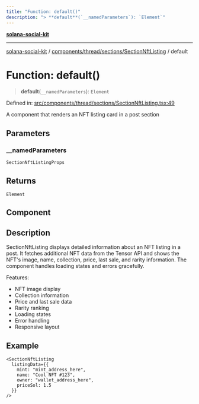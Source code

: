 ```yaml
---
title: "Function: default()"
description: "> **default**(`__namedParameters`): `Element`"
---
```


[**solana-social-kit**](../../../../../README.mdx)

***

[solana-social-kit](../../../../../README.mdx) / [components/thread/sections/SectionNftListing](../README.mdx) / default

# Function: default()

> **default**(`__namedParameters`): `Element`

Defined in: [src/components/thread/sections/SectionNftListing.tsx:49](https://github.com/SendArcade/solana-social-starter/blob/bd4b3556b8f469c27ebb06f4df65b3a36b43ba3b/src/components/thread/sections/SectionNftListing.tsx#L49)

A component that renders an NFT listing card in a post section

## Parameters

### \_\_namedParameters

`SectionNftListingProps`

## Returns

`Element`

## Component

## Description

SectionNftListing displays detailed information about an NFT listing in a post.
It fetches additional NFT data from the Tensor API and shows the NFT's image,
name, collection, price, last sale, and rarity information. The component
handles loading states and errors gracefully.

Features:
- NFT image display
- Collection information
- Price and last sale data
- Rarity ranking
- Loading states
- Error handling
- Responsive layout

## Example

```tsx
<SectionNftListing
  listingData={{
    mint: "mint_address_here",
    name: "Cool NFT #123",
    owner: "wallet_address_here",
    priceSol: 1.5
  }}
/>
```
